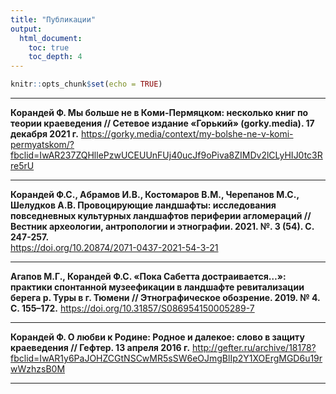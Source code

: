 ```yaml
---
title: "Публикации"
output: 
  html_document:
    toc: true
    toc_depth: 4
---
```


```r
knitr::opts_chunk$set(echo = TRUE)
```

***

**Корандей Ф. Мы больше не в Коми-Пермяцком: несколько книг по теории краеведения // Сетевое издание «Горький» (gorky.media). 17 декабря 2021 г.**
<https://gorky.media/context/my-bolshe-ne-v-komi-permyatskom/?fbclid=IwAR237ZQHllePzwUCEUUnFUj40ucJf9oPiva8ZIMDv2lCLyHIJ0tc3Rre5rU>{target="_blank"}  

***

**Корандей Ф.С., Абрамов И.В., Костомаров В.М., Черепанов М.С., Шелудков А.В. Провоцирующие ландшафты: исследования повседневных культурных ландшафтов периферии агломераций // Вестник археологии, антропологии и этнографии. 2021. №. 3 (54). С. 247-257.**  
<https://doi.org/10.20874/2071-0437-2021-54-3-21>{target="_blank"}  

***

**Агапов М.Г., Корандей Ф.С. «Пока Сабетта достраивается…»: практики спонтанной музеефикации в ландшафте ревитализации берега р. Туры в г. Тюмени // Этнографическое обозрение. 2019. № 4. С. 155–172.**
<https://doi.org/10.31857/S086954150005289-7>{target="_blank"}

***

**Корандей Ф. О любви к Родине: Родное и далекое: слово в защиту краеведения // Гефтер. 13 апреля 2016 г.**
<http://gefter.ru/archive/18178?fbclid=IwAR1y6PaJOHZCGtNSCwMR5sSW6eOJmgBlIp2Y1XOErgMGD6u19rwWzhzsB0M>{target="_blank"}

***